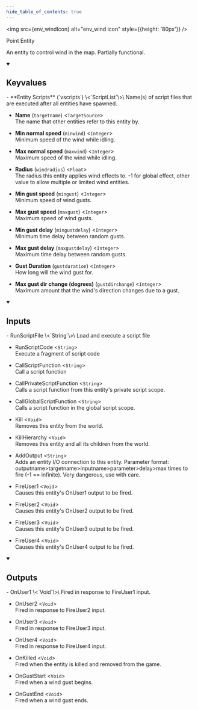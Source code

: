```yaml
---
hide_table_of_contents: true
---
```


<!---
!!!!!!
THIS PAGE IS AUTOGENERATED FROM GAME FGD DEFINITIONS!
DO NOT EDIT MANUALLY!
!!!!!!

In order to make edits, you can make an annotation file in /fgd_dump_overrides
-->



<img src={env_windIcon} alt="env_wind icon" style={{height: '80px'}} />

Point Entity

An entity to control wind in the map. Partially functional.

<details open>
<summary><h2>Keyvalues</h2></summary>
- **Entity Scripts** (`vscripts`) \<`ScriptList`\>\
Name(s) of script files that are executed after all entities have spawned.

- **Name** (`targetname`) \<`TargetSource`\>\
The name that other entities refer to this entity by.

- **Min normal speed** (`minwind`) \<`Integer`\>\
Minimum speed of the wind while idling.

- **Max normal speed** (`maxwind`) \<`Integer`\>\
Maximum speed of the wind while idling.

- **Radius** (`windradius`) \<`Float`\>\
The radius this entity applies wind effects to.  -1 for global effect, other value to allow multiple or limited wind entities.

- **Min gust speed** (`mingust`) \<`Integer`\>\
Minimum speed of wind gusts.

- **Max gust speed** (`maxgust`) \<`Integer`\>\
Maximum speed of wind gusts.

- **Min gust delay** (`mingustdelay`) \<`Integer`\>\
Minimum time delay between random gusts.

- **Max gust delay** (`maxgustdelay`) \<`Integer`\>\
Maximum time delay between random gusts.

- **Gust Duration** (`gustduration`) \<`Integer`\>\
How long will the wind gust for.

- **Max gust dir change (degrees)** (`gustdirchange`) \<`Integer`\>\
Maximum amount that the wind's direction changes due to a gust.


 </details>
<details open>
<summary><h2>Inputs</h2></summary>
- RunScriptFile \<`String`\>\
Load and execute a script file

- RunScriptCode \<`String`\>\
Execute a fragment of script code

- CallScriptFunction \<`String`\>\
Call a script function

- CallPrivateScriptFunction \<`String`\>\
Calls a script function from this entity's private script scope.

- CallGlobalScriptFunction \<`String`\>\
Calls a script function in the global script scope.

- Kill \<`Void`\>\
Removes this entity from the world.

- KillHierarchy \<`Void`\>\
Removes this entity and all its children from the world.

- AddOutput \<`String`\>\
Adds an entity I/O connection to this entity. Parameter format: outputname&gt;targetname>inputname&gt;parameter&gt;delay&gt;max times to fire (-1 == infinite). Very dangerous, use with care.

- FireUser1 \<`Void`\>\
Causes this entity's OnUser1 output to be fired.

- FireUser2 \<`Void`\>\
Causes this entity's OnUser2 output to be fired.

- FireUser3 \<`Void`\>\
Causes this entity's OnUser3 output to be fired.

- FireUser4 \<`Void`\>\
Causes this entity's OnUser4 output to be fired.


 </details>
<details open>
<summary><h2>Outputs</h2></summary>
- OnUser1 \<`Void`\>\
Fired in response to FireUser1 input.

- OnUser2 \<`Void`\>\
Fired in response to FireUser2 input.

- OnUser3 \<`Void`\>\
Fired in response to FireUser3 input.

- OnUser4 \<`Void`\>\
Fired in response to FireUser4 input.

- OnKilled \<`Void`\>\
Fired when the entity is killed and removed from the game.

- OnGustStart \<`Void`\>\
Fired when a wind gust begins.

- OnGustEnd \<`Void`\>\
Fired when a wind gust ends.


 </details>
